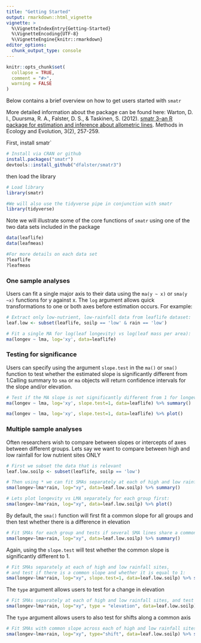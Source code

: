 ```yaml
---
title: "Getting Started"
output: rmarkdown::html_vignette
vignette: >
  %\VignetteIndexEntry{Getting-Started}
  %\VignetteEncoding{UTF-8}
  %\VignetteEngine{knitr::rmarkdown}
editor_options: 
  chunk_output_type: console
---
```


```r
knitr::opts_chunk$set(
  collapse = TRUE,
  comment = "#>",
  warning = FALSE
)
```

Below contains a brief overview on how to get users started with `smatr` 

More detailed information about the package can be found here:
Warton, D. I., Duursma, R. A., Falster, D. S., & Taskinen, S. (2012). [smatr 3–an R package for estimation and inference about allometric lines](https://besjournals.onlinelibrary.wiley.com/doi/full/10.1111/j.2041-210X.2011.00153.x). Methods in Ecology and Evolution, 3(2), 257-259. 

First, install smatr`
```r
# Install via CRAN or github
install.packages("smatr")
devtools::install_github("dfalster/smatr3")
```

then load the library
```r
# Load library
library(smatr)

#We will also use the tidyverse pipe in conjunction with smatr
library(tidyverse)
```

Note we will illustrate some of the core functions of `smatr` using one of the two data sets included in the package
```r
data(leaflife)
data(leafmeas)

#For more details on each data set
?leaflife
?leafmeas
```

### One sample analyses ###

Users can fit a single major axis to their data using the `ma(y ~ x)` or `sma(y ~x)` functions for y against x. The `log` argument allows quick transformations to one or both axes before estimation occurs. For example: 

```r
# Extract only low-nutrient, low-rainfall data from leaflife dataset:
leaf.low <- subset(leaflife, soilp == 'low' & rain == 'low')

# Fit a single MA for log(leaf longevity) vs log(leaf mass per area):
ma(longev ~ lma, log='xy', data=leaflife)
```

### Testing for significance ###
Users can specify using the argument `slope.test` in the `ma()` or `sma()` function to test whether the estimated slope is significantly different from 1.Calling summary to `sma` or `ma` objects will return confidence intervals for the slope and/or elevation.

```r
# Test if the MA slope is not significantly different from 1 for longevity and leaf mass per area (LMA):
ma(longev ~ lma, log='xy', slope.test=1, data=leaflife) %>% summary()

ma(longev ~ lma, log='xy', slope.test=1, data=leaflife) %>% plot()
```

### Multiple sample analyses ###

Often researchers wish to compare between slopes or intercepts of axes between different groups. Lets say we want to compare between high and low rainfall for low nutrient sites ONLY

```r
# First we subset the data that is relevant
leaf.low.soilp <- subset(leaflife, soilp == 'low')

# Then using * we can fit SMAs separately at each of high and low rainfall sites and test for whether sites with different rainfall share a common slope
sma(longev~lma*rain, log="xy", data=leaf.low.soilp) %>% summary()

# Lets plot longevity vs LMA separately for each group first:
sma(longev~lma*rain, log="xy", data=leaf.low.soilp) %>% plot()
```

By default, the `sma()` function will first fit a common slope for all groups and then test whether there is a difference in elevation

```r
# Fit SMAs for each group and tests if several SMA lines share a common slope. 
sma(longev~lma+rain, log="xy", data=leaf.low.soilp) %>% summary()
```

Again, using the `slope.test` will test whether the common slope is significantly different to 1.

```r
# Fit SMAs separately at each of high and low rainfall sites,
# and test if there is a common slope and whether it is equal to 1:
sma(longev~lma*rain, log="xy", slope.test=1, data=leaf.low.soilp) %>% summary()
```

The `type` argument allows users to test for a change in elevation

```r
# Fit SMAs separately at each of high and low rainfall sites, and test whether sites differ in the elevation of their SMA
sma(longev~lma*rain, log="xy", type = "elevation", data=leaf.low.soilp) %>% summary()
```

The `type` argument allows users to also test for shifts along a common axis

```r
# Fit SMAs with common slope across each of high and low rainfall sites, and test for no shift along common SMA:
sma(longev~lma+rain, log="xy", type="shift", data=leaf.low.soilp) %>% summary()
```







